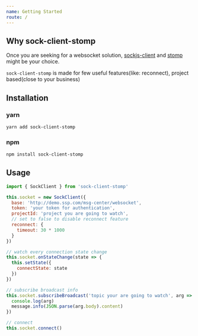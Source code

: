 ```yaml
---
name: Getting Started
route: /
---
```


## Why sock-client-stomp

Once you are seeking for a websocket solution, [sockjs-client](https://github.com/sockjs/sockjs-client) and [stomp](http://jmesnil.net/stomp-websocket/doc/) might be your choice.

`sock-client-stomp` is made for few useful features(like: reconnect), project based(close to your business)

## Installation

### yarn

```bash
yarn add sock-client-stomp
```

### npm

```bash
npm install sock-client-stomp
```

## Usage

```javascript
import { SockClient } from 'sock-client-stomp'

this.socket = new SockClient({
  base: 'http://demo.ssp.com/msg-center/websocket',
  token: 'your token for authentication',
  projectId: 'project you are going to watch',
  // set to false to disable reconnect feature
  reconnect: {
    timeout: 30 * 1000
  }
})

// watch every connection state change
this.socket.onStateChange(state => {
  this.setState({
    connectState: state
  })
})

// subscribe broadcast info
this.socket.subscribeBroadcast('topic your are going to watch', arg => {
  console.log(arg)
  message.info(JSON.parse(arg.body).content)
})

// connect
this.socket.connect()
```
